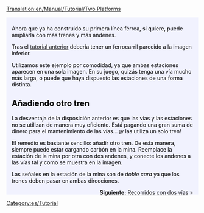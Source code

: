 [[Translation:en/Manual/Tutorial/Two Platforms]]

{{en/Tabs|2|1
|Tutorial/Dos andenes/Es|1. Dos vías<!--
-->|Tutorial/Dos vías/Es|2. Dos vías}}
<div style="padding:.5em 1em 1em 1em; border-top:none; background-color:#f1f2fe; color:#000;">
{{es/Tutorial}}
Ahora que ya ha construido su primera línea férrea, si quiere, puede ampliarla con más trenes y más andenes.

Tras el [[es/Manual/Tutorial|tutorial anterior]] debería tener un ferrocarril parecido a la imagen inferior.
{{en/Phototable|[[File:en/Singletrain.png|400px]]|Dos estaciones de un andén y un tren.|none}}

Utilizamos este ejemplo por comodidad, ya que ambas estaciones aparecen en una sola imagen. En su juego, quizás tenga una vía mucho más larga, o puede que haya dispuesto las estaciones de una forma distinta.

== Añadiendo otro tren ==
La desventaja de la disposición anterior es que las vías y las estaciones no se utilizan de manera muy eficiente. Está pagando una gran suma de dinero para el mantenimiento de las vías... ¡y las utiliza un solo tren!

El remedio es bastante sencillo: añadir otro tren. De esta manera, siempre puede estar cargando carbón en la mina. Reemplace la estación de la mina por otra con dos andenes, y conecte los andenes a las vías tal y como se muestra en la imagen.
{{en/Phototable|[[File:en/TwotrainsOnetrack.png|400px]]|Estación de la mina, ahora con dos andenes.|none}}

Las señales en la estación de la mina son de ''doble cara'' ya que los trenes deben pasar en ambas direcciones.

<span style="float: right">[[es/Manual/Tutorial/Dos vías|'''Siguiente:''' Recorridos con dos vías]] &raquo;</span>
</div>
[[Category:es/Tutorial]]